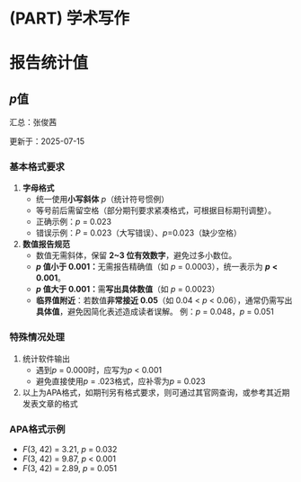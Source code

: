 
# (PART) 学术写作 {-}

# 报告统计值

## *p*值 {#pvalue}

汇总：张俊茜

更新于：2025-07-15

### 基本格式要求

1.  **字母格式**  
    - 统一使用**小写斜体** *p*（统计符号惯例）
    - 等号前后需留空格（部分期刊要求紧凑格式，可根据目标期刊调整）。
    - 正确示例：*p* = 0.023
    - 错误示例：*P* = 0.023（大写错误）、*p*=0.023（缺少空格）

2.  **数值报告规范**  
    - 数值无需斜体，保留 **2\~3 位有效数字**，避免过多小数位。
    - **_p_ 值小于 0.001：**无需报告精确值（如 *p* = 0.0003），统一表示为 ***p*** **\< 0.001**。
    - **_p_ 值大于 0.001：**需**写出具体数值**（如 *p* = 0.0023）
    - **临界值附近**：若数值**非常接近 0.05**（如 0.04 \< *p* \< 0.06），通常仍需写出**具体值**，避免因简化表述造成读者误解。 例：*p* = 0.048，*p* = 0.051

### 特殊情况处理

1.  统计软件输出
    - 遇到*p* = 0.000时，应写为*p* \< 0.001
    - 避免直接使用*p* = .023格式，应补零为*p* = 0.023
2.  以上为APA格式，如期刊另有格式要求，则可通过其官网查询，或参考其近期发表文章的格式

### APA格式示例

-  *F*(3, 42) = 3.21, *p* = 0.032
-  *F*(3, 42) = 9.87, *p* \< 0.001
-  *F*(3, 42) = 2.89, *p* = 0.051

